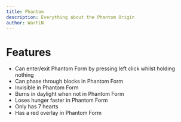 ```yaml
---
title: Phantom
description: Everything about the Phantom Origin
author: WarFiN
---
```


# Features

- Can enter/exit Phantom Form by pressing left click whilst holding nothing
- Can phase through blocks in Phantom Form
- Invisible in Phantom Form
- Burns in daylight when not in Phantom Form
- Loses hunger faster in Phantom Form
- Only has 7 hearts
- Has a red overlay in Phantom Form
